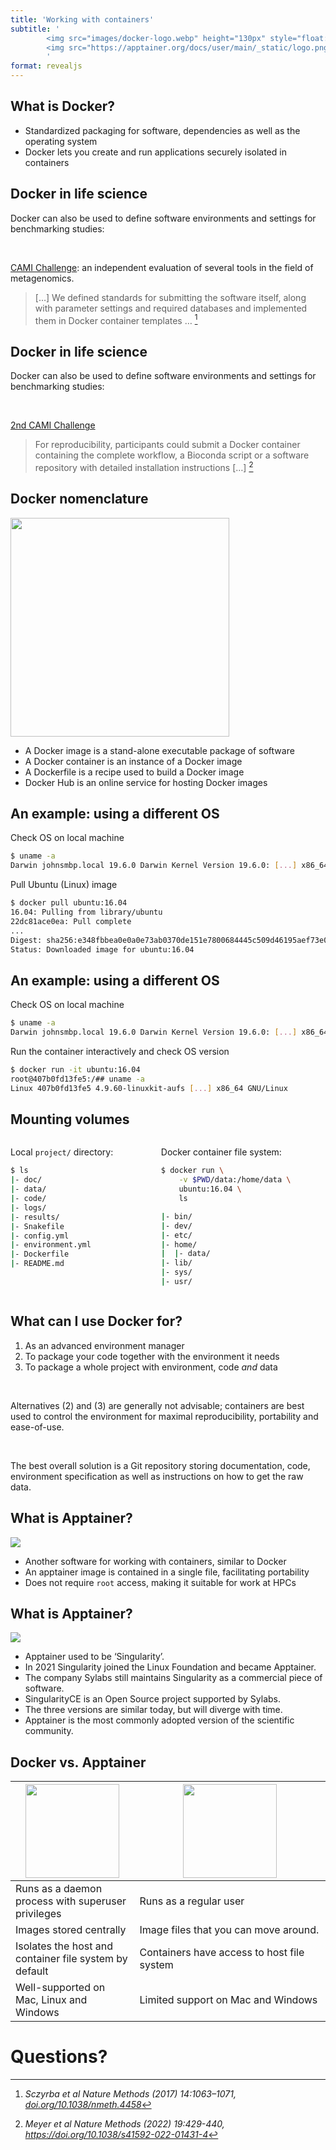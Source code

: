 ```yaml
---
title: 'Working with containers'
subtitle: '
        <img src="images/docker-logo.webp" height="130px" style="float:center; padding: 15px 15px 15px 15px;"/>
        <img src="https://apptainer.org/docs/user/main/_static/logo.png" height="130px" style="float:center; padding: 15px 15px 15px 15px;"/>
        '
format: revealjs
---
```


## What is [Docker]{.green}?

::: {.incremental}
- Standardized packaging for software, dependencies as well as the operating
  system
- Docker lets you create and run applications securely isolated in
  [containers]{.green}
:::

## Docker in life science

Docker can also be used to define software environments and settings for
benchmarking studies:

<br>

[CAMI Challenge](https://data.cami-challenge.org/): an independent evaluation of
several tools in the field of metagenomics.

> [...] We defined standards for submitting the software itself, along with
> parameter settings and required databases and implemented them in Docker
> container templates ... ^[_Sczyrba et al Nature Methods (2017) 14:1063–1071,
> [doi.org/10.1038/nmeth.4458](https://doi.org/10.1038/nmeth.4458)_]

## Docker in life science

Docker can also be used to define software environments and settings for
benchmarking studies:

<br>

[2nd CAMI Challenge](https://www.microbiome-cosi.org/cami/cami/cami2)

> For reproducibility, participants could submit a Docker container containing
> the complete workflow, a Bioconda script or a software repository with
> detailed installation instructions [...] ^[_Meyer et al Nature Methods (2022)
> 19:429-440, [https://doi.org/10.1038/s41592-022-01431-4](https://doi.org/10.1038/s41592-022-01431-4)_]

## Docker nomenclature

::: {.fragment}
![](images/images_and_containers.png){height=350 fig-align="center"}
:::

::: {.incremental}
- A Docker [image]{.green} is a stand-alone executable package of software
- A Docker [container]{.green} is an instance of a Docker image
- A [Dockerfile]{.green} is a recipe used to build a Docker image
- [Docker Hub]{.green} is an online service for hosting Docker images
:::

## An example: using a different OS

::: {.fragment}
Check OS on local machine
```.bash
$ uname -a
Darwin johnsmbp.local 19.6.0 Darwin Kernel Version 19.6.0: [...] x86_64
```
:::

::: {.fragment}
Pull Ubuntu (Linux) image
```.bash
$ docker pull ubuntu:16.04
16.04: Pulling from library/ubuntu
22dc81ace0ea: Pull complete
...
Digest: sha256:e348fbbea0e0a0e73ab0370de151e7800684445c509d46195aef73e090a49bd6
Status: Downloaded image for ubuntu:16.04
```
:::

## An example: using a different OS

Check OS on local machine
```.bash
$ uname -a
Darwin johnsmbp.local 19.6.0 Darwin Kernel Version 19.6.0: [...] x86_64
```

Run the container interactively and check OS version
```.bash
$ docker run -it ubuntu:16.04
root@407b0fd13fe5:/## uname -a
Linux 407b0fd13fe5 4.9.60-linuxkit-aufs [...] x86_64 GNU/Linux
```

## Mounting volumes

:::: {.columns height=90%}

::: {.column}
::: {.fragment}
Local `project/` directory:
```.bash
$ ls
|- doc/
|- data/
|- code/
|- logs/
|- results/
|- Snakefile
|- config.yml
|- environment.yml
|- Dockerfile
|- README.md
```
:::
:::

::: {.column}
::: {.fragment}
Docker container file system:
```.bash
$ docker run \
    -v $PWD/data:/home/data \
    ubuntu:16.04 \
    ls

|- bin/
|- dev/
|- etc/
|- home/
|  |- data/
|- lib/
|- sys/
|- usr/
```
:::
:::

::::

## What can I use Docker for?

::: {.incremental}
1. As an advanced [environment]{.green} manager
2. To package your [code]{.green} together with the environment it needs
3. To package a [whole project]{.green} with environment, code _and_ data
:::

<br>

::: {.fragment}
Alternatives (2) and (3) are generally not advisable; containers are best used
to [control the environment]{.green} for maximal reproducibility, portability
and ease-of-use.
:::

<br>

::: {.fragment}
The best overall solution is a Git repository storing documentation, code,
environment specification as well as instructions on how to get the raw data.
:::

## What is Apptainer?

![](http://apptainer.org/static/hero-img-e614806cf573fd0cbbe09a25d9e69637.png){fig-align=center}

::: {.incremental}
- Another software for working with containers, similar to Docker
- An apptainer image is contained in a single file, facilitating portability
- Does not require `root` access, making it suitable for work at HPCs
:::

## What is Apptainer?

![](http://apptainer.org/static/hero-img-e614806cf573fd0cbbe09a25d9e69637.png){fig-align=center}

::: {.incremental}
- Apptainer used to be 'Singularity'.
- In 2021 Singularity joined the Linux Foundation and became
  [Apptainer]{.green}.
- The company [Sylabs]{.green} still maintains Singularity as a commercial
piece of software.
- [SingularityCE]{.green} is an Open Source project supported by Sylabs.
- The three versions are similar today, but will diverge with time.
- [Apptainer]{.green} is the most commonly adopted version of the scientific
  community.
:::

## Docker vs. Apptainer

| ![](images/docker-logo.webp){height=150 fig-align=center} | ![](https://apptainer.org/docs/user/main/_static/logo.png){height=150 fig-align=center} |
| --------------------------------------------------------- | --------------------------------------------------------------------------------------- |
| Runs as a daemon process with superuser privileges        | Runs as a regular user                                                                  |
| Images stored centrally                                   | Image files that you can move around.                                                   |
| Isolates the host and container file system by default    | Containers have access to host file system                                              |
| Well-supported on Mac, Linux and Windows                  | Limited support on Mac and Windows                                                      |

# Questions?
